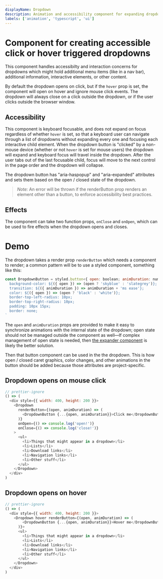 ```yaml
---
displayName: Dropdown
description: Animation and accessibility component for expanding dropdowns on click or hover
labels: ['animation', 'typescript', 'ui']
---
```



# Component for creating accessible click or hover triggered dropdowns

This component handles accessibilty and interaction concerns for dropdowns which might hold additional menu items (like in a nav bar), additional information, interactive elements, or other content.

By default the dropdown opens on click, but if the `hover` prop is set, the component will open on hover and ignore mouse click events. The dropdown will always close on a click outside the dropdown, or if the user clicks outside the browser window.

## Accessibility

This component is keyboard focusable, and does not expand on focus regardless of whether `hover` is set, so that a keyboard user can navigate through a list of dropdowns without expanding every one and focusing each interactive child element. When the dropdown button is "clicked" by a non-mouse device (whether or not `hover` is set for mouse users) the dropdown will expand and keyboard focus will travel inside the dropdown. After the user tabs out of the last focusable child, focus will move to the next control in the page order and the dropdown will collapse.

The dropdown button has "aria-haspopup" and "aria-expanded" attributes and sets them based on the open / closed state of the dropdown.

> _Note:_ An error will be thrown if the renderButton prop renders an element other than a button, to enforce accessibility best practices.

## Effects

The component can take two function props, `onClose` and `onOpen`, which can be used to fire effects when the dropdown opens and closes.

# Demo

The dropdown takes a render prop `renderButton` which needs a component to render; a common pattern will be to use a styled component, something like this:

```js
const DropdownButton = styled.button<{ open: boolean; animDuration: number }>`
  background-color: ${({ open }) => (open ? 'skyblue' : 'slategrey')};
  transition: ${({ animDuration }) => animDuration + 'ms ease'};
  color: ${({ open }) => (open ? 'black' : 'white')};
  border-top-left-radius: 10px;
  border-top-right-radius: 10px;
  padding: 10px 15px;
  border: none;
`
```

The `open` and `animDuration` props are provided to make it easy to synchronize animations with the internal state of the dropdown; open state should not be managed outside the component as well—If complex management of open state is needed, then [the expander component](https://bit.dev/talus-analytics/library/ui/expander) is likely the better solution.

Then that button component can be used in the the dropdown. This is how open / closed caret graphics, color changes, and other animations in the button should be added because those attributes are project-specific.

## Dropdown opens on mouse click

```js live
// prettier-ignore
() => (
  <div style={{ width: 400, height: 200 }}>
    <Dropdown
      renderButton={(open, animDuration) => (
        <DropdownButton {...{open, animDuration}}>Click me</DropdownButton>
      )}
      onOpen={() => console.log('open!')}
      onClose={() => console.log('close!')}
    >
      <ul>
        <li>Things that might appear in a dropdown</li>
        <li>Lists</li>
        <li>Download links</li>
        <li>Navigation links</li>
        <li>Other stuff</li>
      </ul>
    </Dropdown>
  </div>
)
```

## Dropdown opens on hover

```js live
// prettier-ignore
() => (
  <div style={{ width: 400, height: 200 }}>
    <Dropdown hover renderButton={(open, animDuration) => (
        <DropdownButton {...{open, animDuration}}>Hover me</DropdownButton>
      )}>
      <ul>
        <li>Things that might appear in a dropdown</li>
        <li>Lists</li>
        <li>Download links</li>
        <li>Navigation links</li>
        <li>Other stuff</li>
      </ul>
    </Dropdown>
  </div>
)
```
